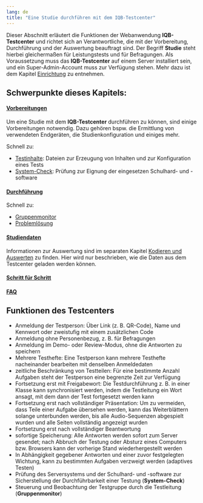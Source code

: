 ```yaml
---
lang: de
title: "Eine Studie durchführen mit dem IQB-Testcenter"
---
```


Dieser Abschnitt erläutert die Funktionen der Webanwendung **IQB-Testcenter** und richtet sich an Verantwortliche, die mit der Vorbereitung, Durchführung und der Auswertung beauftragt sind. Der Begriff **Studie** steht hierbei gleichermaßen für Leistungstests und für Befragungen. Als Voraussetzung muss das **IQB-Testcenter** auf einem Server installiert sein, und ein Super-Admin-Account muss zur Verfügung stehen. Mehr dazu ist dem Kapitel [Einrichtung](/setup/index.qmd) zu entnehmen.

## Schwerpunkte dieses Kapitels:

#### [Vorbereitungen](preparation/index.qmd)

Um eine Studie mit dem **IQB-Testcenter** durchführen zu können, sind einige Vorbereitungen notwendig. Dazu gehören bspw. die Ermittlung von verwendeten Endgeräten, die Studienkonfiguration und einiges mehr.

Schnell zu:

* [Testinhalte](preparation/test-files/index.qmd): Dateien zur Erzeugung von Inhalten und zur Konfiguration eines Tests 
* [System-Check](preparation/system-check/index.qmd): Prüfung zur Eignung der eingesetzen Schulhard- und -software

#### [Durchführung](/study-run/run/index.qmd)

Schnell zu:

* [Gruppenmonitor](run/groupmon/index.qmd)
* [Problemlösung](run/support.qmd)

#### [Studiendaten](/study-run/study-data/index.qmd)

Informationen zur Auswertung sind im separaten Kapitel [Kodieren und Auswerten](/coding/index.qmd) zu finden. Hier wird nur beschrieben, wie die Daten aus dem Testcenter geladen werden können.

#### [Schritt für Schritt](/study-run/step-by-step/index.qmd)

#### [FAQ](/study-run/faq/index.qmd)

## Funktionen des Testcenters

* Anmeldung der Testperson: Über Link (z. B. QR-Code), Name und Kennwort oder zweistufig mit einem zusätzlichen Code
* Anmeldung ohne Personenbezug, z. B. für Befragungen
* Anmeldung im Demo- oder Review-Modus, ohne die Antworten zu speichern
* Mehrere Testhefte: Eine Testperson kann mehrere Testhefte nacheinander bearbeiten mit denselben Anmeldedaten
* zeitliche Beschränkung von Testteilen: Für eine bestimmte Anzahl Aufgaben steht der Testperson eine begrenzte Zeit zur Verfügung
* Fortsetzung erst mit Freigabewort: Die Testdurchführung z. B. in einer Klasse kann synchronisiert werden, indem die Testleitung ein Wort ansagt, mit dem dann der Test fortgesetzt werden kann
* Fortsetzung erst nach vollständiger Präsentation: Um zu vermeiden, dass Teile einer Aufgabe übersehen werden, kann das Weiterblättern solange unterbunden werden, bis alle Audio-Sequenzen abgespielt wurden und alle Seiten vollständig angezeigt wurden
* Fortsetzung erst nach vollständiger Beantwortung
* sofortige Speicherung: Alle Antworten werden sofort zum Server gesendet; nach Abbruch der Testung oder Absturz eines Computers bzw. Browsers kann der vorherige Stand wiederhergestellt werden
* In Abhängigkeit gegebener Antworten und einer zuvor festgelegten Wichtung, kann zu bestimmten Aufgaben verzweigt werden (adaptives Testen)
* Prüfung des Serversystems und der Schulhard- und -software zur Sicherstellung der Durchführbarkeit einer Testung (**System-Check**)
* Steuerung und Beobachtung der Testgruppe durch die Testleitung (**Gruppenmonitor**)

